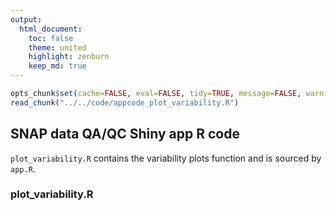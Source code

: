 ```yaml
---
output:
  html_document:
    toc: false
    theme: united
    highlight: zenburn
    keep_md: true
---
```


```r
opts_chunk$set(cache=FALSE, eval=FALSE, tidy=TRUE, message=FALSE, warning=FALSE)
read_chunk("../../code/appcode_plot_variability.R")
```

##
##
## SNAP data QA/QC Shiny app R code

`plot_variability.R` contains the variability plots function and is sourced by `app.R`.

### plot_variability.R

```r
```
